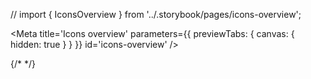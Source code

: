 // import { IconsOverview } from '../.storybook/pages/icons-overview';

<Meta
    title='Icons overview'
    parameters={{ previewTabs: { canvas: { hidden: true } } }}
    id='icons-overview'
/>

{/* <IconsOverview /> */}
